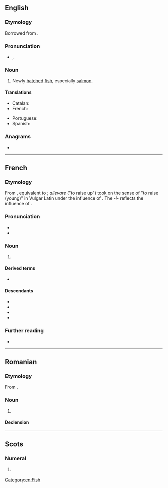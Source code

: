 {{also|alevín}}
==English==

===Etymology===
Borrowed from {{bor|en|fr|alevin}}.

===Pronunciation===
* {{a|US}} {{enPR|ăl'-ə-vən}}, {{IPA|en|/ˈæl.ə.vən/}}
{{rfap|en}}

===Noun===
{{en-noun}}

# Newly [[hatch]]ed [[fish]], especially [[salmon]].

====Translations====
{{trans-top|newly hatched fish}}
* Catalan: {{t+|ca|aleví|m}}
* French: {{t+|fr|alevin|m}}
{{trans-mid}}
* Portuguese: {{t+|pt|alevino|m}}
* Spanish: {{t+|es|alevín|m}}
{{trans-bottom}}

===Anagrams===
* {{anagrams|en|a=aeilnv|Lavine|alvine|leavin'|levain|valine|veinal|venial|vineal}}

[[Category:en:Fish]]

----

==French==

===Etymology===
From {{der|fr|VL.|*adlevamen}}, equivalent to {{compound|la|allevare|-men}}; ''allevare'' ("to raise up") took on the sense of "to raise (young)" in Vulgar Latin under the influence of {{m|la|elevare||to educate}}. The ''-i-'' reflects the influence of {{m|la|nutrimen}}.

===Pronunciation===
* {{fr-IPA}}
* {{audio|fr|Fr-Paris--alevin.ogg|Audio (Paris)}}

===Noun===
{{fr-noun|m}}

# {{l|en|alevin}}

====Derived terms====
* {{l|fr|alevinage}}

====Descendants====
* {{desc|ca|aleví|bor=1}}
* {{desc|en|alevin|bor=1}}
* {{desc|pt|alevino|bor=1}}
* {{desc|es|alevín|bor=1}}

===Further reading===
* {{R:TLFi}}

----

==Romanian==

===Etymology===
From {{bor|ro|fr|alevin}}.

===Noun===
{{ro-noun|m|alevini}}

# {{l|en|alevin}}

====Declension====
{{ro-noun-m}}

----

==Scots==

===Numeral===
{{head|sco|numeral}}

# {{tlb|sco|obsolete}} {{alt form|sco|eleiven}}